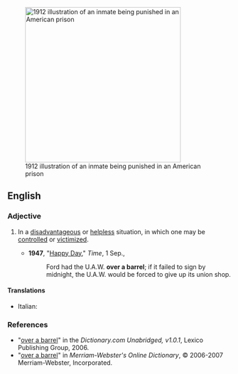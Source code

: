 [[Image:Punishment of the Paddle, 1912.jpg‎|right|350px|thumb|1912 illustration of an inmate being punished in an American prison]]

==English==

===Adjective===
{{en-adj|head=[[over]] [[a]] [[barrel]]|-}}

# {{context|idiomatic|lang=en}} In a [[disadvantageous]] or [[helpless]] situation, in which one may be [[control]]led or [[victimize]]d.
#* '''1947''', "[http://www.time.com/time/magazine/article/0,9171,887580,00.html Happy Day]," ''Time'', 1 Sep.,
#*: Ford had the U.A.W. '''over a barrel'''; if it failed to sign by midnight, the U.A.W. would be forced to give up its union shop.


====Translations====
{{trans-top|helpless situation}}

* Italian: {{t-|it|spalle al muro}}

{{trans-bottom}}

===References===
*"[http://dictionary.reference.com/search?r=2&q=over%20a%20barrel over a barrel]" in the ''Dictionary.com Unabridged, v1.0.1'', Lexico Publishing Group, 2006.
*"[http://www.m-w.com/cgi-bin/dictionary?book=Dictionary&va=over+a+barrel over a barrel]" in ''Merriam-Webster's Online Dictionary'', © 2006-2007 Merriam-Webster, Incorporated.